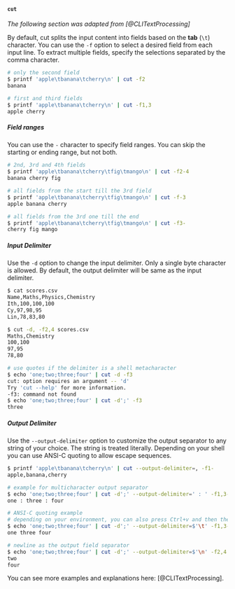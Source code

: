 
#### `cut`

_The following section was adapted from [@CLITextProcessing]_

By default, cut splits the input content into fields based on the **tab** (`\t`) character. You can
use the `-f` option to select a desired field from each input line. To extract multiple
fields, specify the selections separated by the comma character.

```bash {filename=bash}
# only the second field
$ printf 'apple\tbanana\tcherry\n' | cut -f2
banana

# first and third fields
$ printf 'apple\tbanana\tcherry\n' | cut -f1,3
apple cherry
```

##### Field ranges

You can use the `-` character to specify field ranges. You can skip the starting or ending
range, but not both.

```bash {filename=bash}
# 2nd, 3rd and 4th fields
$ printf 'apple\tbanana\tcherry\tfig\tmango\n' | cut -f2-4
banana cherry fig

# all fields from the start till the 3rd field
$ printf 'apple\tbanana\tcherry\tfig\tmango\n' | cut -f-3
apple banana cherry

# all fields from the 3rd one till the end
$ printf 'apple\tbanana\tcherry\tfig\tmango\n' | cut -f3-
cherry fig mango
```

##### Input Delimiter

Use the `-d` option to change the input delimiter. Only a single byte character is
allowed. By default, the output delimiter will be same as the input delimiter.

```bash {filename=bash}
$ cat scores.csv
Name,Maths,Physics,Chemistry
Ith,100,100,100
Cy,97,98,95
Lin,78,83,80

$ cut -d, -f2,4 scores.csv
Maths,Chemistry
100,100
97,95
78,80

# use quotes if the delimiter is a shell metacharacter
$ echo 'one;two;three;four' | cut -d -f3
cut: option requires an argument -- 'd'
Try 'cut --help' for more information.
-f3: command not found
$ echo 'one;two;three;four' | cut -d';' -f3
three
```

##### Output Delimiter

Use the `--output-delimiter` option to customize the output separator to any string of
your choice. The string is treated literally. Depending on your shell you can use ANSI-C
quoting to allow escape sequences.

```bash {filename=bash}
$ printf 'apple\tbanana\tcherry\n' | cut --output-delimiter=, -f1-
apple,banana,cherry

# example for multicharacter output separator
$ echo 'one;two;three;four' | cut -d';' --output-delimiter=' : ' -f1,3-
one : three : four

# ANSI-C quoting example
# depending on your environment, you can also press Ctrl+v and then the Tab key
$ echo 'one;two;three;four' | cut -d';' --output-delimiter=$'\t' -f1,3-
one three four

# newline as the output field separator
$ echo 'one;two;three;four' | cut -d';' --output-delimiter=$'\n' -f2,4
two
four
```

You can see more examples and explanations here: [@CLITextProcessing].
